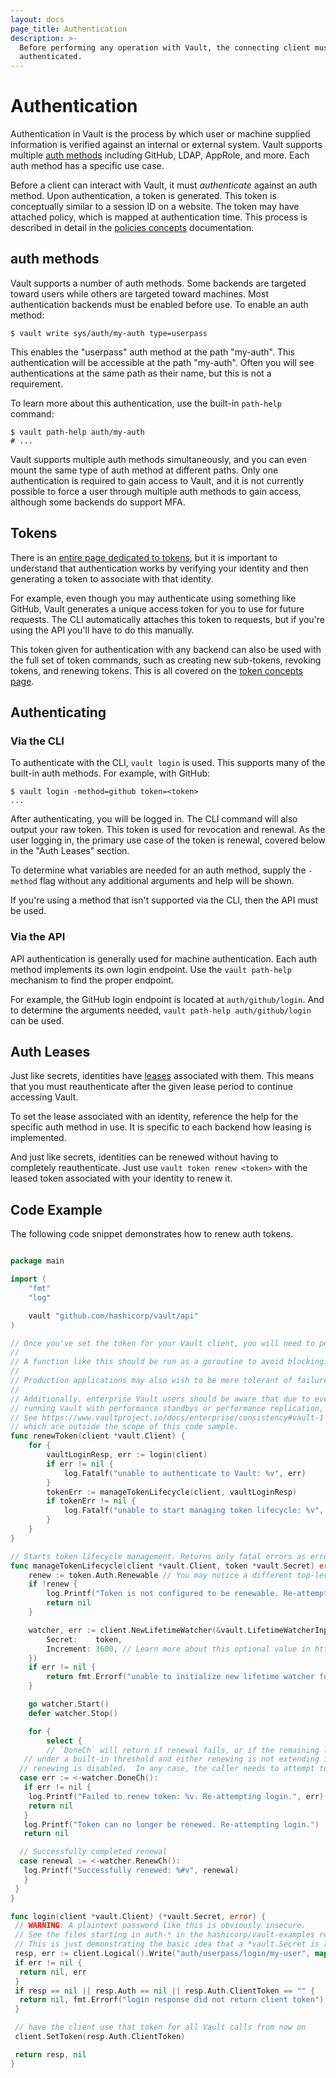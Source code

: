 ```yaml
---
layout: docs
page_title: Authentication
description: >-
  Before performing any operation with Vault, the connecting client must be
  authenticated.
---
```


# Authentication

Authentication in Vault is the process by which user or machine supplied
information is verified against an internal or external system. Vault supports
multiple [auth methods](/docs/auth) including GitHub,
LDAP, AppRole, and more. Each auth method has a specific use case.

Before a client can interact with Vault, it must _authenticate_ against an
auth method. Upon authentication, a token is generated. This token is
conceptually similar to a session ID on a website. The token may have attached
policy, which is mapped at authentication time. This process is described in
detail in the [policies concepts](/docs/concepts/policies) documentation.

## auth methods

Vault supports a number of auth methods. Some backends are targeted
toward users while others are targeted toward machines. Most authentication
backends must be enabled before use. To enable an auth method:

```shell-session
$ vault write sys/auth/my-auth type=userpass
```

This enables the "userpass" auth method at the path "my-auth". This
authentication will be accessible at the path "my-auth". Often you will see
authentications at the same path as their name, but this is not a requirement.

To learn more about this authentication, use the built-in `path-help` command:

```shell-session
$ vault path-help auth/my-auth
# ...
```

Vault supports multiple auth methods simultaneously, and you can even
mount the same type of auth method at different paths. Only one
authentication is required to gain access to Vault, and it is not currently
possible to force a user through multiple auth methods to gain
access, although some backends do support MFA.

## Tokens

There is an [entire page dedicated to tokens](/docs/concepts/tokens),
but it is important to understand that authentication works by verifying
your identity and then generating a token to associate with that identity.

For example, even though you may authenticate using something like GitHub,
Vault generates a unique access token for you to use for future requests.
The CLI automatically attaches this token to requests, but if you're using
the API you'll have to do this manually.

This token given for authentication with any backend can also be used
with the full set of token commands, such as creating new sub-tokens,
revoking tokens, and renewing tokens. This is all covered on the
[token concepts page](/docs/concepts/tokens).

## Authenticating

### Via the CLI

To authenticate with the CLI, `vault login` is used. This supports many
of the built-in auth methods. For example, with GitHub:

```shell-session
$ vault login -method=github token=<token>
...
```

After authenticating, you will be logged in. The CLI command will also
output your raw token. This token is used for revocation and renewal.
As the user logging in, the primary use case of the token is renewal,
covered below in the "Auth Leases" section.

To determine what variables are needed for an auth method,
supply the `-method` flag without any additional arguments and help
will be shown.

If you're using a method that isn't supported via the CLI, then the API
must be used.

### Via the API

API authentication is generally used for machine authentication. Each
auth method implements its own login endpoint. Use the `vault path-help`
mechanism to find the proper endpoint.

For example, the GitHub login endpoint is located at `auth/github/login`.
And to determine the arguments needed, `vault path-help auth/github/login` can
be used.

## Auth Leases

Just like secrets, identities have
[leases](/docs/concepts/lease) associated with them. This means that
you must reauthenticate after the given lease period to continue accessing
Vault.

To set the lease associated with an identity, reference the help for
the specific auth method in use. It is specific to each backend
how leasing is implemented.

And just like secrets, identities can be renewed without having to
completely reauthenticate. Just use `vault token renew <token>` with the
leased token associated with your identity to renew it.

## Code Example

The following code snippet demonstrates how to renew auth tokens.

<CodeTabs heading="gcp auth example">

<CodeBlockConfig lineNumbers>

```go

package main

import (
	"fmt"
	"log"

	vault "github.com/hashicorp/vault/api"
)

// Once you've set the token for your Vault client, you will need to periodically renew its lease.
//
// A function like this should be run as a goroutine to avoid blocking.
//
// Production applications may also wish to be more tolerant of failures and retry rather than exiting.
//
// Additionally, enterprise Vault users should be aware that due to eventual consistency, the API may return unexpected errors when
// running Vault with performance standbys or performance replication, despite the client having a freshly renewed token.
// See https://www.vaultproject.io/docs/enterprise/consistency#vault-1-7-mitigations for several ways to mitigate this
// which are outside the scope of this code sample.
func renewToken(client *vault.Client) {
	for {
		vaultLoginResp, err := login(client)
		if err != nil {
			log.Fatalf("unable to authenticate to Vault: %v", err)
		}
		tokenErr := manageTokenLifecycle(client, vaultLoginResp)
		if tokenErr != nil {
			log.Fatalf("unable to start managing token lifecycle: %v", tokenErr)
		}
	}
}

// Starts token lifecycle management. Returns only fatal errors as errors, otherwise returns nil so we can attempt login again.
func manageTokenLifecycle(client *vault.Client, token *vault.Secret) error {
	renew := token.Auth.Renewable // You may notice a different top-level field called Renewable. That one is used for dynamic secrets renewal, not token renewal.
	if !renew {
		log.Printf("Token is not configured to be renewable. Re-attempting login.")
		return nil
	}

	watcher, err := client.NewLifetimeWatcher(&vault.LifetimeWatcherInput{
		Secret:    token,
		Increment: 3600, // Learn more about this optional value in https://www.vaultproject.io/docs/concepts/lease#lease-durations-and-renewal
	})
	if err != nil {
		return fmt.Errorf("unable to initialize new lifetime watcher for renewing auth token: %w", err)
	}

	go watcher.Start()
	defer watcher.Stop()

	for {
		select {
		// `DoneCh` will return if renewal fails, or if the remaining lease duration is
   // under a built-in threshold and either renewing is not extending it or
  // renewing is disabled.  In any case, the caller needs to attempt to log in again.
  case err := <-watcher.DoneCh():
   if err != nil {
    log.Printf("Failed to renew token: %v. Re-attempting login.", err)
    return nil
   }
   log.Printf("Token can no longer be renewed. Re-attempting login.")
   return nil

  // Successfully completed renewal
  case renewal := <-watcher.RenewCh():
   log.Printf("Successfully renewed: %#v", renewal)
   }
 }
}

func login(client *vault.Client) (*vault.Secret, error) {
 // WARNING: A plaintext password like this is obviously insecure.
 // See the files starting in auth-* in the hashicorp/vault-examples repo for full examples of how to securely log in to Vault using various auth methods.
 // This is just demonstrating the basic idea that a *vault.Secret is returned by a call to an auth method's /login API endpoint.
 resp, err := client.Logical().Write("auth/userpass/login/my-user", map[string]interface{}{"password": "my-password"})
 if err != nil {
  return nil, err
 }
 if resp == nil || resp.Auth == nil || resp.Auth.ClientToken == "" {
  return nil, fmt.Errorf("login response did not return client token")
 }

 // have the client use that token for all Vault calls from now on
 client.SetToken(resp.Auth.ClientToken)

 return resp, nil
}
```

</CodeBlockConfig>

</CodeTabs>
